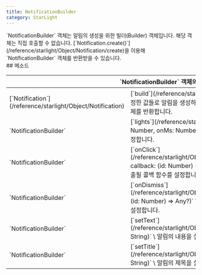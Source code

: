 ```yaml
---
title: NotificationBuilder
category: StarLight
---
```


<Section>
  `NotificationBuilder` 객체는 알림의 생성을 위한 빌더(Builder) 객체입니다. 해당 객체는 직접 호출할 수 없습니다.
  [`Notification.create()`](/reference/starlight/Object/Notification/create)을 이용해 `NotificationBuilder` 객체를 반환받을 수 있습니다.
</Section>
<Section>
  ## 메소드

  <Table>
    <Thead>
      <Tr>
        <Th colSpan="2">`NotificationBuilder` 객체의 메소드</Th>
      </Tr>
    </Thead>
    <Tbody>
      <Tr>
        <Td><span>[`Notification`](/reference/starlight/Object/Notification)</span></Td>
        <Td>
          [`build`](/reference/starlight/Object/NotificationBuilder/build)`()` \
          설정한 값들로 알림을 생성하고 생성된 알림을 제어할 수 있는 `Notification` 객체를 반환합니다.
        </Td>
      </Tr>
      <Tr>
        <Td><span>`NotificationBuilder`</span></Td>
        <Td>
          [`lights`](/reference/starlight/Object/NotificationBuilder/lights)`(argb: Number, onMs: Number, offMs: Number)` \
          알림의 LED 발광 패턴을 설정합니다.
        </Td>
      </Tr>
      <Tr>
        <Td><span>`NotificationBuilder`</span></Td>
        <Td>
          [`onClick`](/reference/starlight/Object/NotificationBuilder/onClick)`(title: String, callback: (id: Number) => Any?)` \
          알림에 클릭 가능한 버튼과 클릭할 때 호출될 콜백 함수를 설정합니다.
        </Td>
      </Tr>
      <Tr>
        <Td><span>`NotificationBuilder`</span></Td>
        <Td>
          [`onDismiss`](/reference/starlight/Object/NotificationBuilder/onDismiss)`(callback: (id: Number) => Any?)` \
          알림이 상단바에서 제거될 때 호출될 콜백 함수를 설정합니다.
        </Td>
      </Tr>
      <Tr>
        <Td><span>`NotificationBuilder`</span></Td>
        <Td>
          [`setText`](/reference/starlight/Object/NotificationBuilder/setText)`(text: String)` \
          알림의 내용을 설정합니다.
        </Td>
      </Tr>
      <Tr>
        <Td><span>`NotificationBuilder`</span></Td>
        <Td>
          [`setTitle`](/reference/starlight/Object/NotificationBuilder/setTitle)`(title: String)` \
          알림의 제목을 설정합니다.
        </Td>
      </Tr>
    </Tbody>
  </Table>
</Section>